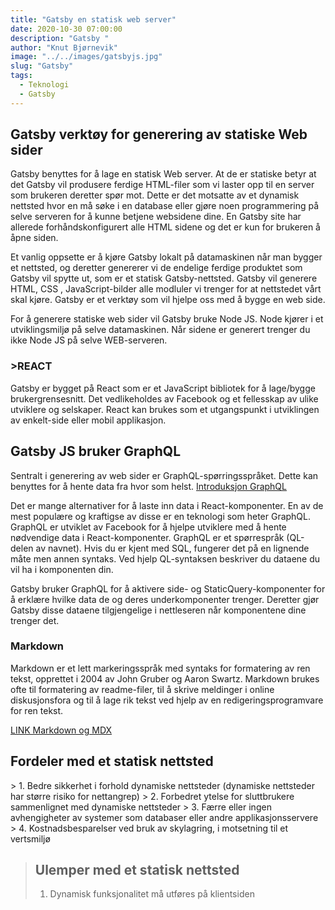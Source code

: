 ```yaml
---
title: "Gatsby en statisk web server"
date: 2020-10-30 07:00:00
description: "Gatsby "
author: "Knut Bjørnevik"
image: "../../images/gatsbyjs.jpg"
slug: "Gatsby"
tags:
  - Teknologi
  - Gatsby
---
```


<h2>Gatsby verktøy for generering av statiske Web sider</h2>

Gatsby benyttes for å lage en statisk Web server. At de er statiske betyr at det Gatsby vil produsere ferdige
 HTML-filer som vi laster opp til en server som brukeren deretter spør mot. Dette er det motsatte av et dynamisk nettsted hvor en må søke i en database eller gjøre noen programmering på selve serveren for å kunne betjene websidene dine. En Gatsby site har allerede forhåndskonfigurert alle HTML sidene og det er kun for brukeren å åpne siden.

Et vanlig oppsette er å kjøre Gatsby lokalt på datamaskinen når man bygger et nettsted, og deretter genererer vi de endelige ferdige produktet som Gatsby vil spytte ut, som er et statisk Gatsby-nettsted. Gatsby vil generere HTML, CSS , JavaScript-bilder alle modluler vi trenger for at nettstedet vårt skal kjøre. Gatsby er et  verktøy som vil hjelpe oss med å bygge en web side.

For å generere statiske web sider vil Gatsby bruke Node JS. Node kjører i et utviklingsmiljø på selve datamaskinen.
 Når sidene er generert trenger du ikke  Node JS på selve WEB-serveren.
<h3>>REACT</h3>
Gatsby er bygget på React som er et JavaScript bibliotek for å lage/bygge brukergrensesnitt. 
Det vedlikeholdes av Facebook og et fellesskap av ulike utviklere og selskaper. 
React kan brukes som et utgangspunkt i utviklingen av enkelt-side eller mobil applikasjon.

<h2> Gatsby JS bruker GraphQL </h2>
Sentralt i generering av web sider er GraphQL-spørringsspråket. Dette kan benyttes for å hente data fra hvor som helst. <a target="_blank" rel="noopener noreferrer" href= "https://www.gatsbyjs.com/tutorial/part-five/#introducing-graphiql" > Introduksjon GraphQL</a>

Det er mange alternativer for å laste inn data i React-komponenter. En av de mest populære og kraftigse av disse er en teknologi som heter GraphQL. GraphQL er utviklet av Facebook for å hjelpe utviklere med å hente nødvendige data i React-komponenter.
GraphQL er et spørrespråk (QL-delen av navnet). Hvis du er kjent med SQL, fungerer det på en lignende måte men annen syntaks. Ved hjelp QL-syntaksen beskriver du dataene du vil ha i komponenten din.

Gatsby bruker GraphQL for å aktivere side- og StaticQuery-komponenter for å erklære hvilke data de og deres underkomponenter trenger. Deretter gjør Gatsby disse dataene tilgjengelige i nettleseren når komponentene dine trenger det.


<h3> Markdown </h3>
Markdown er et lett markeringsspråk med syntaks for formatering av ren tekst, opprettet i 2004 av John Gruber og Aaron Swartz. Markdown brukes ofte til formatering av readme-filer, til å skrive meldinger i online diskusjonsfora og til å lage rik tekst ved hjelp av en redigeringsprogramvare for ren tekst.

<a  rel="noopener noreferrer" href= "007-markdown-mdx"> LINK Markdown og MDX </a>


<h2> Fordeler med et statisk nettsted </h2>
> 1. Bedre sikkerhet i forhold dynamiske nettsteder (dynamiske nettsteder har større risiko for nettangrep)
> 2. Forbedret ytelse for sluttbrukere sammenlignet med dynamiske nettsteder 
> 3. Færre eller ingen avhengigheter av systemer som databaser eller andre applikasjonsservere 
> 4. Kostnadsbesparelser ved bruk av skylagring, i motsetning til et vertsmiljø 


> ## Ulemper med et statisk nettsted
> 1. Dynamisk funksjonalitet må utføres på klientsiden
